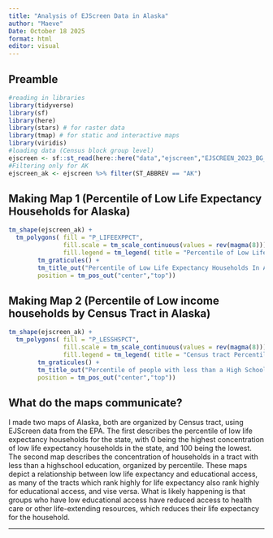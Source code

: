 ```yaml
---
title: "Analysis of EJScreen Data in Alaska"
author: "Maeve"
Date: October 18 2025
format: html
editor: visual
---
```


## Preamble

```r
#reading in libraries 
library(tidyverse) 
library(sf) 
library(here) 
library(stars) # for raster data
library(tmap) # for static and interactive maps 
library(viridis) 
#loading data (Census block group level) 
ejscreen <- sf::st_read(here::here("data","ejscreen","EJSCREEN_2023_BG_StatePct_with_AS_CNMI_GU_VI.gdb")) 
#Filtering only for AK
ejscreen_ak <- ejscreen %>% filter(ST_ABBREV == "AK")
```

## Making Map 1 (Percentile of Low Life Expectancy Households for Alaska)

```r
tm_shape(ejscreen_ak) + 
  tm_polygons( fill = "P_LIFEEXPPCT", 
               fill.scale = tm_scale_continuous(values = rev(magma(8))), 
               fill.legend = tm_legend( title = "Percentile of Low Life Expectancy Households by Census tract", position = tm_pos_out("right","center") ) ) + 
        tm_graticules() + 
        tm_title_out("Percentile of Low Life Expectancy Households In Alaska By Census tract", 
        position = tm_pos_out("center","top"))
```

## Making Map 2 (Percentile of Low income households by Census Tract in Alaska)

```r
tm_shape(ejscreen_ak) + 
  tm_polygons( fill = "P_LESSHSPCT", 
               fill.scale = tm_scale_continuous(values = rev(magma(8))), 
               fill.legend = tm_legend( title = "Census tract Percentile", position = tm_pos_out("right","center") ) ) + 
        tm_graticules() + 
        tm_title_out("Percentile of people with less than a High School Education in Alaska", 
        position = tm_pos_out("center","top"))
```

## What do the maps communicate?

I made two maps of Alaska, both are organized by Census tract, using EJScreen data from the EPA. The first describes the percentile of low life expectancy households for the state, with 0 being the highest concentration of low life expectancy households in the state, and 100 being the lowest. The second map describes the concentration of households in a tract with less than a highschool education, organized by percentile. These maps depict a relationship between low life expectancy and educational access, as many of the tracts which rank highly for life expectancy also rank highly for educational access, and vise versa. What is likely happening is that groups who have low educational access have reduced access to health care or other life-extending resources, which reduces their life expectancy for the household.

------------------------------------------------------------------------
